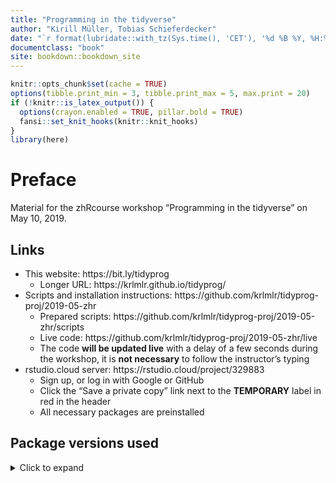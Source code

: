 ```yaml
---
title: "Programming in the tidyverse"
author: "Kirill Müller, Tobias Schieferdecker"
date: "`r format(lubridate::with_tz(Sys.time(), 'CET'), '%d %B %Y, %H:%M %Z')`"
documentclass: "book"
site: bookdown::bookdown_site
---
```


```r
knitr::opts_chunk$set(cache = TRUE)
options(tibble.print_min = 3, tibble.print_max = 5, max.print = 20)
if (!knitr::is_latex_output()) {
  options(crayon.enabled = TRUE, pillar.bold = TRUE)
  fansi::set_knit_hooks(knitr::knit_hooks)
}
library(here)
```


# Preface {-}

Material for the zhRcourse workshop "Programming in the tidyverse" on May 10, 2019.

## Links {-}

- This website: https://bit.ly/tidyprog
    - Longer URL: https://krlmlr.github.io/tidyprog/

- Scripts and installation instructions: https://github.com/krlmlr/tidyprog-proj/2019-05-zhr
    - Prepared scripts: https://github.com/krlmlr/tidyprog-proj/2019-05-zhr/scripts
    - Live code: https://github.com/krlmlr/tidyprog-proj/2019-05-zhr/live
    - The code **will be updated live** with a delay of a few seconds during the workshop, it is **not necessary** to follow the instructor's typing

- rstudio.cloud server: https://rstudio.cloud/project/329883
    - Sign up, or log in with Google or GitHub
    - Click the "Save a private copy" link next to the **TEMPORARY** label in red in the header
    - All necessary packages are preinstalled

## Package versions used {-}

<details><summary>Click to expand</summary>

```r
library(tidyverse)
library(here)
```

```r
withr::with_options(list(width = 80), print(sessioninfo::session_info()))
```

</details>
